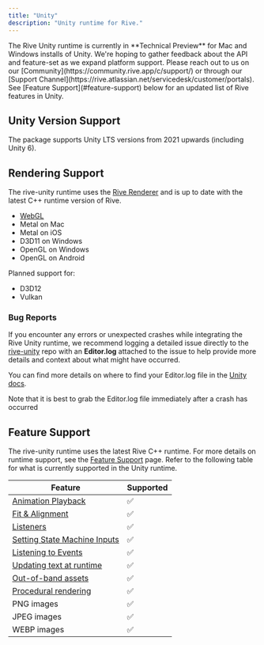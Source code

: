 ```yaml
---
title: "Unity"
description: "Unity runtime for Rive."
---
```


<Note>
  The Rive Unity runtime is currently in **Technical Preview** for Mac and Windows installs of Unity. We're hoping to gather feedback about the API and feature-set as we expand platform support. Please reach out to us on our [Community](https://community.rive.app/c/support/) or through our [Support Channel](https://rive.atlassian.net/servicedesk/customer/portals).
</Note>

<Note>
  See [Feature Support](#feature-support) below for an updated list of Rive features in Unity.
</Note>


## Unity Version Support

The package supports Unity LTS versions from 2021 upwards (including Unity 6).

## Rendering Support

The rive-unity runtime uses the [Rive Renderer](https://rive.app/renderer) and is up to date with the latest C\+\+ runtime version of Rive.

- [WebGL](https://github.com/rive-app/rive-unity/blob/main/WEBGL.md)
- Metal on Mac
- Metal on iOS
- D3D11 on Windows
- OpenGL on Windows
- OpenGL on Android

Planned support for:

- D3D12
- Vulkan

### Bug Reports

If you encounter any errors or unexpected crashes while integrating the Rive Unity runtime, we recommend logging a detailed issue directly to the [rive-unity](https://github.com/rive-app/rive-unity/issues) repo with an **Editor.log** attached to the issue to help provide more details and context about what might have occurred.

You can find more details on where to find your Editor.log file in the [Unity docs](https://docs.unity3d.com/Manual/LogFiles.html).

<Note>
  Note that it is best to grab the Editor.log file immediately after a crash has occurred
</Note>

## Feature Support

The rive-unity runtime uses the latest Rive C\+\+ runtime. For more details on runtime support, see the [Feature Support](/feature-support) page. Refer to the following table for what is currently supported in the Unity runtime.

| **Feature**                                        | **Supported** |
| -------------------------------------------------- | ------------- |
| [Animation Playback](/runtimes/animation-playback) | ✅             |
| [Fit & Alignment​](/runtimes/layout#fit)           | ✅             |
| [Listeners​](/game-runtimes/unity/listeners)                          | ✅             |
| [Setting State Machine Inputs​](/runtimes/inputs)  | ✅             |
| [Listening to Events](/runtimes/rive-events)               | ✅             |
| [Updating text at runtime](/runtimes/text)         | ✅             |
| [Out-of-band assets](/runtimes/loading-assets)             | ✅             |
| [Procedural rendering](/game-runtimes/unity/procedural-rendering)     | ✅             |
| PNG images                                         | ✅             |
| JPEG images                                        | ✅             |
| WEBP images                                        | ✅             |